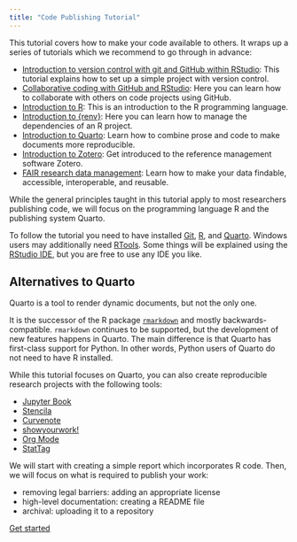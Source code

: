 ```yaml
---
title: "Code Publishing Tutorial"
---
```


This tutorial covers how to make your code available to others.
It wraps up a series of tutorials which we recommend to go through in advance:

- [Introduction to version control with git and GitHub within RStudio](https://lmu-osc.github.io/Introduction-RStudio-Git-GitHub/):
  This tutorial explains how to set up a simple project with version control.
- [Collaborative coding with GitHub and RStudio](https://lmu-osc.github.io/Collaborative-RStudio-GitHub/):
  Here you can learn how to collaborate with others on code projects using GitHub.
- [Introduction to R](https://lmu-osc.github.io/introduction-to-R/):
  This is an introduction to the R programming language.
- [Introduction to {renv}](https://lmu-osc.github.io/introduction-to-renv/):
  Here you can learn how to manage the dependencies of an R project.
- [Introduction to Quarto](https://lmu-osc.github.io/introduction-to-Quarto/):
  Learn how to combine prose and code to make documents more reproducible.
- [Introduction to Zotero](https://lmu-osc.github.io/introduction-to-zotero/):
  Get introduced to the reference management software Zotero.
- [FAIR research data management](https://lmu-osc.github.io/FAIR-Data-Management/):
  Learn how to make your data findable, accessible, interoperable, and reusable.

While the general principles taught in this tutorial apply to most researchers
publishing code, we will focus on the programming language R
and the publishing system Quarto.

To follow the tutorial you need to have installed
[Git](https://git-scm.com/downloads),
[R](https://cloud.r-project.org/), and
[Quarto](https://quarto.org/docs/download/release.html).
Windows users may additionally need [RTools](https://cloud.r-project.org/bin/windows/Rtools/).
Some things will be explained using the [RStudio IDE](https://posit.co/download/rstudio-desktop/#:~:text=2%3A%20Install%20RStudio),
but you are free to use any IDE you like.

::: {#nte-quarto-alternatives .callout-note collapse="true"}
## Alternatives to Quarto

Quarto is a tool to render dynamic documents, but not the only one.

It is the successor of the R package [`rmarkdown`](https://rmarkdown.rstudio.com/)
and mostly backwards-compatible.
`rmarkdown` continues to be supported,
but the development of new features happens in Quarto.
The main difference is that Quarto has first-class support for Python.
In other words, Python users of Quarto do not need to have R installed.

While this tutorial focuses on Quarto,
you can also create reproducible research projects with the following tools:

- [Jupyter Book](https://jupyterbook.org/)
- [Stencila](https://stencila.io/)
- [Curvenote](https://curvenote.dev/)
- [showyourwork!](https://show-your.work/)
- [Org Mode](https://orgmode.org/)
- [StatTag](https://sites.northwestern.edu/stattag/)
:::

We will start with creating a simple report which incorporates R code.
Then, we will focus on what is required to publish your work:

- removing legal barriers: adding an appropriate license
- high-level documentation: creating a README file
- archival: uploading it to a repository

[Get started](intro.qmd){.btn .btn-lg .btn-success}
